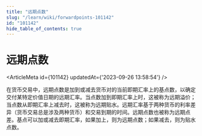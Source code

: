 ```yaml
---
title: "远期点数"
slug: "/learn/wiki/forwardpoints-101142"
id: "101142"
hide_table_of_contents: true
---
```



# 远期点数

<ArticleMeta id={101142} updatedAt={'2023-09-26 13:58:54'} />
<div className='border-solid border-b border-t-0 my-4 border-[var(--ifm-color-gray-300)]' />

在货币交易中，远期点数是加到或减去货币对的当前即期汇率上的基点数，以确定交付某特定价值日期的远期汇率。当点数加到即期汇率上时，这被称为远期溢价；当点数从即期汇率上减去时，这被称为远期贴水。远期汇率基于两种货币的利率差异（货币交易总是涉及两种货币）和交易到期的时间。远期点数也被称为远期点差。基点可以加或减去即期汇率，如果加上，则为远期点数；如果减去，则为贴水点数。
